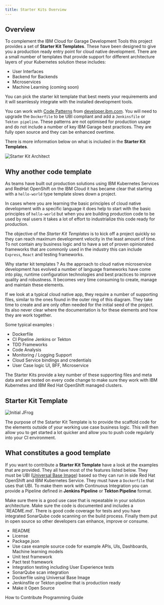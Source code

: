 ```yaml
---
title: Starter Kits Overview
---
```


## Overview

To complement the IBM Cloud for Garage Development Tools this project provides
a set of **Starter Kit Templates**. These have been designed to give you a production ready
entry point for cloud native development. There are a small number of templates
that provide support for different architecture layers of your Kubernetes solution these includes:

- User Interfaces
- Backend for Backends
- Microservices
- Machine Learning (coming soon)

You can pick the starter kit template that best meets your requirements and it will seamlessly integrate
with the installed development tools.

You can work with [Code Patterns](https://developer.ibm.com/patterns/) from  [developer.ibm.com](https://developer.ibm.com/).
You will need to upgrade the `Dockerfile` to be UBI compliant and add a `Jenkinsfile` or `Tekton pipeline`. These patterns are
not optimised for production usage and do not include a number of key IBM Garage best practices. They are fully open source and they
can be enhanced overtime.

There is more information below on what is included in the **Starter Kit Templates**.

<ArtDirection>

![Starter Kit Architect](architecture.png)

</ArtDirection>

## Why another code template

As teams have built out production solutions using IBM Kubernetes Services and RedHat OpenShift
on the IBM Cloud it has became clear that starting with a `hello-world` type template slows down a project.

In cases where you are learning the basic principles of cloud native development with a specific language it does help to start with the basic principles of `hello-world` but when you are building production code to be used by real users it takes a lot of effort to industrialize this code ready for production.

The objective of the *Starter Kit Templates* is to kick off a project quickly so they can reach maximum development velocity in the least amount of time. To not contain any business logic and to have a set of proven opinionated frameworks that are commonly used in the industry this can include `Express`, `React` and testing frameworks.

Why starter kit templates ? As the approach to cloud native microservice development has evolved
a number of language frameworks have come into play, runtime configuration technologies and best practices
to improve quality and robustness. It becomes very time consuming to create, manage and maintain these elements.

<Row>
<Column colMd={2} colLg={5} noGutterMdLeft>

If we look at a typical cloud native app, they require a number of supporting files, similar to the ones
found in the outer ring of this diagram. They take time to create and are only often needed for the initial
seed of the project. Its also never clear where the documentation is for these elements and how they are work together.

Some typical examples :

- Dockerfile
- CI Pipeline Jenkins or Tekton
- TDD Frameworks
- Code Analysis
- Monitoring / Logging Support
- Cloud Service bindings and credentials
- User Case logic UI, BFF, Microservice

The Starter Kits provide a key number of these supporting files and meta data and are tested on every code change to make sure they work with IBM Kubernetes and IBM Red Hat OpenShift managed clusters.

</Column>
<Column colMd={2} colLg={6} noGutterMdLeft>

<ArtDirection>

## Starter Kit Template

![Initial JFrog](starterkitdiagram.png)

</ArtDirection>

</Column>
</Row>

The purpose of the Sstarter Kit Template is to provide the scaffold code for the elements outside of your working
use case business logic. This will then allow you to get started a lot quicker and allow you to push code regularly into your CI environment.

## What constitutes a good template

If you want to contribute a **Starter Kit Template** have a look at the examples that are provided. They all have most of the
features listed below. They must be UBI ([Universal Base Image](https://www.redhat.com/en/blog/introducing-red-hat-universal-base-image)) based
so they can run in side Red Hat OpenShift and IBM Kubernetes Service. They must have a `Dockerfile` that uses that UBI.
To make them work with Continuous Integration you can provide a Pipeline defined in **Jenkins Pipeline** or **Tekton Pipeline** format.

Make sure there is a good use case that is repeatable in your solution architecture. Make sure the code is documented and includes a `README.md'. There is good code coverage for tests and you have integrated SonarQube code scanning on the build process.
Finally them put in open source so other developers can enhance, improve or consume.

- README
- License
- Package.json
- Use case example source code for example APIs, UIs, Dashboards, Machine learning models
- Unit test framework
- Pact test framework
- Integration testing including User Experience tests
- SonarQube scan integration
- Dockerfile using Universal Base Image
- Jenkinsfile or Tekton pipeline that is production ready
- Make it Open Source

<AnchorLinks small>
  <AnchorLink to="../../contributing">How to Contribute</AnchorLink>
  <AnchorLink to="../../programming/overview">Programming Guide</AnchorLink>
</AnchorLinks>



